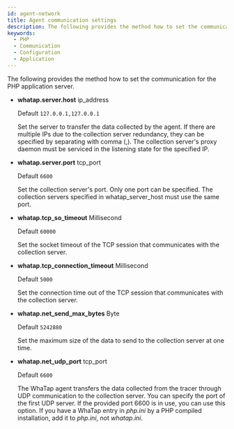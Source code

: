 ```yaml
---
id: agent-network
title: Agent communication settings
description: The following provides the method how to set the communication for the application server.
keywords:
  - PHP
  - Communication
  - Configuration
  - Application
---
```


The following provides the method how to set the communication for the PHP application server.

- **whatap.server.host** <span class='type'>ip\_address</span>

  Default `127.0.0.1,127.0.0.1`

  Set the server to transfer the data collected by the agent. If there are multiple IPs due to the collection server redundancy, they can be specified by separating with comma (,). The collection server's proxy daemon must be serviced in the listening state for the specified IP.

- **whatap.server.port** <span class='type'>tcp\_port</span>

  Default `6600`

  Set the collection server's port. Only one port can be specified. The collection servers specified in whatap_server_host must use the same port.

- **whatap.tcp_so_timeout** <span class='type'>Millisecond</span>

  Default `60000`

  Set the socket timeout of the TCP session that communicates with the collection server.

- **whatap.tcp_connection_timeout** <span class='type'>Millisecond</span>

  Default `5000`

  Set the connection time out of the TCP session that communicates with the collection server.

- **whatap.net_send_max_bytes** <span class='type'>Byte</span>

  Default `5242880`

  Set the maximum size of the data to send to the collection server at one time.

- **whatap.net_udp_port** <span class='type'>tcp\_port</span>

  Default `6600`

  The WhaTap agent transfers the data collected from the tracer through UDP communication to the collection server. You can specify the port of the first UDP server. If the provided port 6600 is in use, you can use this option. If you have a WhaTap entry in _php.ini_ by a PHP compiled installation, add it to _php.ini_, not _whatap.ini_.


<Phprestartapply />
